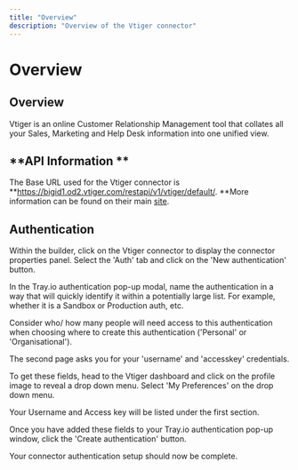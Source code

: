 ```yaml
---
title: "Overview"
description: "Overview of the Vtiger connector"
---
```


# Overview

## Overview

Vtiger is an online Customer Relationship Management tool that collates all your Sales, Marketing and Help Desk information into one unified view.

## **API Information **

The Base URL used for the Vtiger connector is  **https://bigid1.od2.vtiger.com/restapi/v1/vtiger/default/. **More information can be found on their main [site](https://help.vtiger.com/article/147111249-Rest-API-Manual).

## Authentication

Within the builder, click on the Vtiger connector to display the connector properties panel. Select the 'Auth' tab and click on the 'New authentication' button.

In the Tray.io authentication pop-up modal, name the authentication in a way that will quickly identify it within a potentially large list. For example, whether it is a Sandbox or Production auth, etc.

Consider who/ how many people will need access to this authentication when choosing where to create this authentication ('Personal' or 'Organisational').

The second page asks you for your 'username' and 'accesskey' credentials.

To get these fields, head to the Vtiger dashboard and click on the profile image to reveal a drop down menu. Select 'My Preferences' on the drop down menu.

Your Username and Access key will be listed under the first section.

Once you have added these fields to your Tray.io authentication pop-up window, click the 'Create authentication' button. 

Your connector authentication setup should now be complete.
